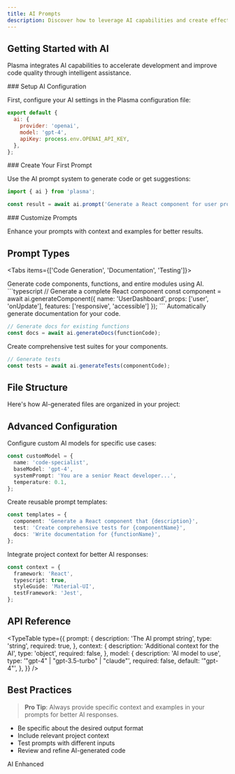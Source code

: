 ```yaml
---
title: AI Prompts
description: Discover how to leverage AI capabilities and create effective prompts for your use cases.
---
```


## Getting Started with AI

Plasma integrates AI capabilities to accelerate development and improve code quality through intelligent assistance.

<Steps>

<Step>
### Setup AI Configuration

First, configure your AI settings in the Plasma configuration file:

```javascript title="plasma.config.js"
export default {
  ai: {
    provider: 'openai',
    model: 'gpt-4',
    apiKey: process.env.OPENAI_API_KEY,
  },
};
```

</Step>

<Step>
### Create Your First Prompt

Use the AI prompt system to generate code or get suggestions:

```typescript
import { ai } from 'plasma';

const result = await ai.prompt('Generate a React component for user profile');
```

</Step>

<Step>
### Customize Prompts

Enhance your prompts with context and examples for better results.

</Step>

</Steps>

## Prompt Types

<Tabs items={['Code Generation', 'Documentation', 'Testing']}>

<Tab value="Code Generation">
Generate code components, functions, and entire modules using AI.

<CodeBlock lang="typescript" title="Component Generation">
```typescript
// Generate a complete React component
const component = await ai.generateComponent({
  name: 'UserDashboard',
  props: ['user', 'onUpdate'],
  features: ['responsive', 'accessible']
});
```
</CodeBlock>
</Tab>

<Tab value="Documentation">
Automatically generate documentation for your code.

```typescript
// Generate docs for existing functions
const docs = await ai.generateDocs(functionCode);
```

</Tab>

<Tab value="Testing">
Create comprehensive test suites for your components.

```typescript
// Generate tests
const tests = await ai.generateTests(componentCode);
```

</Tab>

</Tabs>

## File Structure

Here's how AI-generated files are organized in your project:

<Files>
  <Folder name="src" defaultOpen>
    <Folder name="ai-generated">
      <File name="components.ts" />
      <File name="utils.ts" />
      <File name="types.ts" />
    </Folder>
    <Folder name="prompts">
      <File name="templates.ts" />
      <File name="custom.ts" />
    </Folder>
  </Folder>
  <File name="ai.config.js" />
</Files>

## Advanced Configuration

<Accordions>

<Accordion title="Custom Models">
Configure custom AI models for specific use cases:

```typescript
const customModel = {
  name: 'code-specialist',
  baseModel: 'gpt-4',
  systemPrompt: 'You are a senior React developer...',
  temperature: 0.1,
};
```

</Accordion>

<Accordion title="Prompt Templates">
Create reusable prompt templates:

```typescript
const templates = {
  component: 'Generate a React component that {description}',
  test: 'Create comprehensive tests for {componentName}',
  docs: 'Write documentation for {functionName}',
};
```

</Accordion>

<Accordion title="Context Integration">
Integrate project context for better AI responses:

```typescript
const context = {
  framework: 'React',
  typescript: true,
  styleGuide: 'Material-UI',
  testFramework: 'Jest',
};
```

</Accordion>

</Accordions>

## API Reference

<TypeTable
  type={{
    prompt: {
      description: 'The AI prompt string',
      type: 'string',
      required: true,
    },
    context: {
      description: 'Additional context for the AI',
      type: 'object',
      required: false,
    },
    model: {
      description: 'AI model to use',
      type: '"gpt-4" | "gpt-3.5-turbo" | "claude"',
      required: false,
      default: '"gpt-4"',
    },
  }}
/>

## Best Practices

> **Pro Tip**: Always provide specific context and examples in your prompts for better AI responses.

- Be specific about the desired output format
- Include relevant project context
- Test prompts with different inputs
- Review and refine AI-generated code

<Badge variant="muted">AI Enhanced</Badge>
